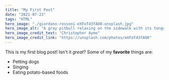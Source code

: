 ```yaml
---
title: "My First Post"
date: "2021-07-23"
tags: "HTML"
hero_image: "./giordano-rossoni-eXFoT43fAO0-unsplash.jpg"
hero_image_alt: "A gray pitbull relaxing on the sidewalk with its tongue hanging out"
hero_image_credit_text: "Christopher Ayme"
hero_image_credit_link: "https://unsplash.com/photos/eXFoT43fAO0"
---
```

This is my first blog post! Isn't it *great*?
Some of my **favorite** things are:
* Petting dogs
* Singing
* Eating potato-based foods